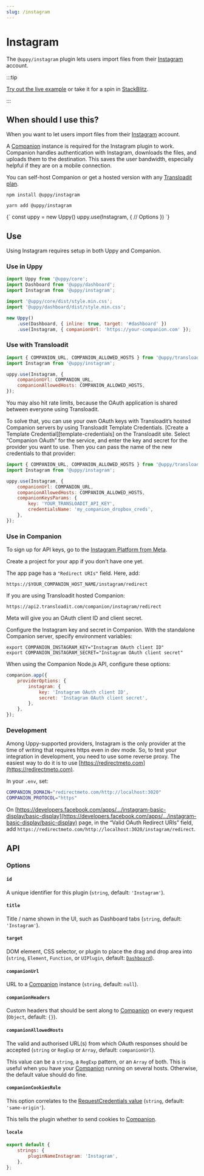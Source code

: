 ```yaml
---
slug: /instagram
---
```




# Instagram

The `@uppy/instagram` plugin lets users import files from their
[Instagram](https://instagram.com) account.

:::tip

[Try out the live example](/examples) or take it for a spin in
[StackBlitz](https://stackblitz.com/edit/vitejs-vite-zaqyaf?file=main.js).

:::

## When should I use this?

When you want to let users import files from their
[Instagram](https://instagram.com) account.

A [Companion](/docs/companion) instance is required for the Instagram plugin to
work. Companion handles authentication with Instagram, downloads the files, and
uploads them to the destination. This saves the user bandwidth, especially
helpful if they are on a mobile connection.

You can self-host Companion or get a hosted version with any
[Transloadit plan](https://transloadit.com/pricing/).

<Tabs>
  <TabItem value="npm" label="NPM" default>

```shell
npm install @uppy/instagram
```

  </TabItem>

  <TabItem value="yarn" label="Yarn">

```shell
yarn add @uppy/instagram
```

  </TabItem>

  <TabItem value="cdn" label="CDN">
    <UppyCdnExample>
      {`
        const uppy = new Uppy()
        uppy.use(Instagram, {
          // Options
        })
      `}
    </UppyCdnExample>
  </TabItem>
</Tabs>

## Use

Using Instagram requires setup in both Uppy and Companion.

### Use in Uppy

```js {10-13} showLineNumbers
import Uppy from '@uppy/core';
import Dashboard from '@uppy/dashboard';
import Instagram from '@uppy/instagram';

import '@uppy/core/dist/style.min.css';
import '@uppy/dashboard/dist/style.min.css';

new Uppy()
	.use(Dashboard, { inline: true, target: '#dashboard' })
	.use(Instagram, { companionUrl: 'https://your-companion.com' });
```

### Use with Transloadit

```js
import { COMPANION_URL, COMPANION_ALLOWED_HOSTS } from '@uppy/transloadit';
import Instagram from '@uppy/instagram';

uppy.use(Instagram, {
	companionUrl: COMPANION_URL,
	companionAllowedHosts: COMPANION_ALLOWED_HOSTS,
});
```

You may also hit rate limits, because the OAuth application is shared between
everyone using Transloadit.

To solve that, you can use your own OAuth keys with Transloadit’s hosted
Companion servers by using Transloadit Template Credentials. [Create a Template
Credential][template-credentials] on the Transloadit site. Select “Companion
OAuth” for the service, and enter the key and secret for the provider you want
to use. Then you can pass the name of the new credentials to that provider:

```js
import { COMPANION_URL, COMPANION_ALLOWED_HOSTS } from '@uppy/transloadit';
import Instagram from '@uppy/instagram';

uppy.use(Instagram, {
	companionUrl: COMPANION_URL,
	companionAllowedHosts: COMPANION_ALLOWED_HOSTS,
	companionKeysParams: {
		key: 'YOUR_TRANSLOADIT_API_KEY',
		credentialsName: 'my_companion_dropbox_creds',
	},
});
```

### Use in Companion

To sign up for API keys, go to the
[Instagram Platform from Meta](https://developers.facebook.com/products/instagram/).

Create a project for your app if you don’t have one yet.

The app page has a `"Redirect URIs"` field. Here, add:

```
https://$YOUR_COMPANION_HOST_NAME/instagram/redirect
```

If you are using Transloadit hosted Companion:

```
https://api2.transloadit.com/companion/instagram/redirect
```

Meta will give you an OAuth client ID and client secret.

Configure the Instagram key and secret in Companion. With the standalone
Companion server, specify environment variables:

```shell
export COMPANION_INSTAGRAM_KEY="Instagram OAuth client ID"
export COMPANION_INSTAGRAM_SECRET="Instagram OAuth client secret"
```

When using the Companion Node.js API, configure these options:

```js
companion.app({
	providerOptions: {
		instagram: {
			key: 'Instagram OAuth client ID',
			secret: 'Instagram OAuth client secret',
		},
	},
});
```

### Development

Among Uppy-supported providers, Instagram is the only provider at the time of
writing that requires https even in dev mode. So, to test your integration in
development, you need to use some reverse proxy. The easiest way to do it is to
use [https://redirectmeto.com](https://redirectmeto.com).

In your `.env`, set:

```sh
COMPANION_DOMAIN="redirectmeto.com/http://localhost:3020"
COMPANION_PROTOCOL="https"
```

On
[https://developers.facebook.com/apps/.../instagram-basic-display/basic-display](https://developers.facebook.com/apps/.../instagram-basic-display/basic-display)
page, in the “Valid OAuth Redirect URIs” field, add
`https://redirectmeto.com/http://localhost:3020/instagram/redirect`.

## API

### Options

#### `id`

A unique identifier for this plugin (`string`, default: `'Instagram'`).

#### `title`

Title / name shown in the UI, such as Dashboard tabs (`string`, default:
`'Instagram'`).

#### `target`

DOM element, CSS selector, or plugin to place the drag and drop area into
(`string`, `Element`, `Function`, or `UIPlugin`, default:
[`Dashboard`](/docs/dashboard)).

#### `companionUrl`

URL to a [Companion](/docs/companion) instance (`string`, default: `null`).

#### `companionHeaders`

Custom headers that should be sent along to [Companion](/docs/companion) on
every request (`Object`, default: `{}`).

#### `companionAllowedHosts`

The valid and authorised URL(s) from which OAuth responses should be accepted
(`string` or `RegExp` or `Array`, default: `companionUrl`).

This value can be a `string`, a `RegExp` pattern, or an `Array` of both. This is
useful when you have your [Companion](/docs/companion) running on several hosts.
Otherwise, the default value should do fine.

#### `companionCookiesRule`

This option correlates to the
[RequestCredentials value](https://developer.mozilla.org/en-US/docs/Web/API/Request/credentials)
(`string`, default: `'same-origin'`).

This tells the plugin whether to send cookies to [Companion](/docs/companion).

#### `locale`

```js
export default {
	strings: {
		pluginNameInstagram: 'Instagram',
	},
};
```
